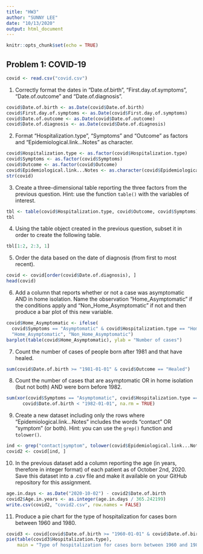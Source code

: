```yaml
---
title: "HW3"
author: "SUNNY LEE"
date: "10/13/2020"
output: html_document
---
```


```r
knitr::opts_chunk$set(echo = TRUE)
```


## Problem 1: COVID-19

```r
covid <- read.csv("covid.csv")
```

1. Correctly format the dates in "Date.of.birth", "First.day.of.symptoms", "Date.of.outcome" and "Date.of.diagnosis".

```r
covid$Date.of.birth <- as.Date(covid$Date.of.birth)
covid$First.day.of.symptoms <- as.Date(covid$First.day.of.symptoms)
covid$Date.of.outcome <- as.Date(covid$Date.of.outcome)
covid$Date.of.diagnosis <- as.Date(covid$Date.of.diagnosis)
```

2. Format "Hospitalization.type", "Symptoms" and "Outcome" as factors and "Epidemiological.link…Notes" as character.

```r
covid$Hospitalization.type <- as.factor(covid$Hospitalization.type)
covid$Symptoms <- as.factor(covid$Symptoms)
covid$Outcome <- as.factor(covid$Outcome)
covid$Epidemiological.link...Notes <- as.character(covid$Epidemiological.link...Notes)
str(covid)
```

3. Create a three-dimensional table reporting the three factors from the previous question. Hint: use the function `table()` with the variables of interest.

```r
tbl <- table(covid$Hospitalization.type, covid$Outcome, covid$Symptoms)
tbl
```

4. Using the table object created in the previous question, subset it in order to create the following table.

```r
tbl[1:2, 2:3, 1]
```

5. Order the data based on the date of diagnosis (from first to most recent).

```r
covid <- covid[order(covid$Date.of.diagnosis), ]
head(covid)
```

6. Add a column that reports whether or not a case was asymptomatic AND in home isolation. Name the observation "Home_Asymptomatic" if the conditions apply and "Non_Home_Asymptomatic" if not and then produce a bar plot of this new variable.

```r
covid$Home_Asymptomatic <- ifelse(
  covid$Symptoms == "Asymptomatic" & covid$Hospitalization.type == "Home isolation",
  "Home_Asymptomatic", "Non_Home_Asymptomatic")
barplot(table(covid$Home_Asymptomatic), ylab = "Number of cases")
```

7. Count the number of cases of people born after 1981 and that have healed.

```r
sum(covid$Date.of.birth >= "1981-01-01" & covid$Outcome == "Healed")
```

8. Count the number of cases that are asymptomatic OR in home isolation (but not both) AND were born before 1982.

```r
sum(xor(covid$Symptoms == "Asymptomatic", covid$Hospitalization.type == "Home isolation") &
      covid$Date.of.birth < "1982-01-01", na.rm = TRUE)
```

9. Create a new dataset including only the rows where "Epidemiological.link…Notes" includes the words "contact" OR "symptom" (or both). Hint: you can use the `grep()` function and `tolower()`.

```r
ind <- grep("contact|symptom", tolower(covid$Epidemiological.link...Notes))
covid2 <- covid[ind, ]
```

10. In the previous dataset add a column reporting the age (in years, therefore in integer format) of each patient as of October 2nd, 2020. Save this dataset into a .csv file and make it available on your GitHub repository for this assignment.

```r
age.in.days <- as.Date("2020-10-02") - covid2$Date.of.birth
covid2$Age.in.years <- as.integer(age.in.days / 365.242199)
write.csv(covid2, "covid2.csv", row.names = FALSE)
```

11. Produce a pie chart for the type of hospitalization for cases born between 1960 and 1980.

```r
covid3 <- covid[covid$Date.of.birth >= "1960-01-01" & covid$Date.of.birth <= "1980-12-31", ]
pie(table(covid3$Hospitalization.type),
    main = "Type of hospitalization for cases born between 1960 and 1980")
```


